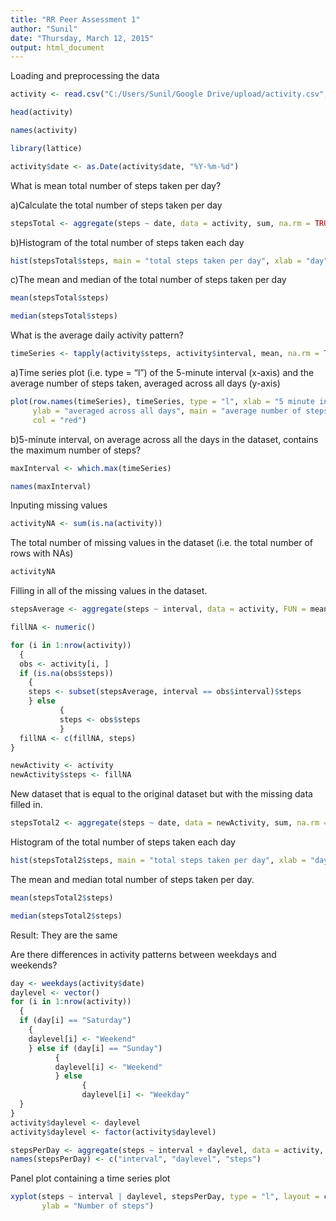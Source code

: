 ```yaml
---
title: "RR Peer Assessment 1"
author: "Sunil"
date: "Thursday, March 12, 2015"
output: html_document
---
```

Loading and preprocessing the data

```r
activity <- read.csv("C:/Users/Sunil/Google Drive/upload/activity.csv", colClasses = c("numeric", "character","numeric"))

head(activity)

names(activity)

library(lattice)

activity$date <- as.Date(activity$date, "%Y-%m-%d")
```

What is mean total number of steps taken per day?

a)Calculate the total number of steps taken per day

```r
stepsTotal <- aggregate(steps ~ date, data = activity, sum, na.rm = TRUE)
```

b)Histogram of the total number of steps taken each day

```r
hist(stepsTotal$steps, main = "total steps taken per day", xlab = "day", col = "red")
```

c)The mean and median of the total number of steps taken per day

```r
mean(stepsTotal$steps)

median(stepsTotal$steps)
```

What is the average daily activity pattern?

```r
timeSeries <- tapply(activity$steps, activity$interval, mean, na.rm = TRUE)
```

a)Time series plot (i.e. type = "l") of the 5-minute interval (x-axis) and the average number of steps taken, averaged across all days (y-axis)

```r
plot(row.names(timeSeries), timeSeries, type = "l", xlab = "5 minute interval", 
     ylab = "averaged across all days", main = "average number of steps taken", 
     col = "red")

```

b)5-minute interval, on average across all the days in the dataset, contains the maximum number of steps?

```r

maxInterval <- which.max(timeSeries)

names(maxInterval)
```

Inputing missing values

```r

activityNA <- sum(is.na(activity))
```

The total number of missing values in the dataset (i.e. the total number of rows with NAs)

```r
activityNA
```

Filling in all of the missing values in the dataset. 

```r
stepsAverage <- aggregate(steps ~ interval, data = activity, FUN = mean)

fillNA <- numeric()

for (i in 1:nrow(activity)) 
  {
  obs <- activity[i, ]
  if (is.na(obs$steps)) 
    {
    steps <- subset(stepsAverage, interval == obs$interval)$steps
    } else 
           {
           steps <- obs$steps
           }
  fillNA <- c(fillNA, steps)
}

newActivity <- activity
newActivity$steps <- fillNA
```

New dataset that is equal to the original dataset but with the missing data filled in.

```r
stepsTotal2 <- aggregate(steps ~ date, data = newActivity, sum, na.rm = TRUE)
```

Histogram of the total number of steps taken each day

```r
hist(stepsTotal2$steps, main = "total steps taken per day", xlab = "day", col = "red")

```

The mean and median total number of steps taken per day.

```r
mean(stepsTotal2$steps)

median(stepsTotal2$steps)
```

Result: They are the same

Are there differences in activity patterns between weekdays and weekends?

```r
day <- weekdays(activity$date)
daylevel <- vector()
for (i in 1:nrow(activity)) 
  {
  if (day[i] == "Saturday") 
    {
    daylevel[i] <- "Weekend"
    } else if (day[i] == "Sunday") 
          {
          daylevel[i] <- "Weekend"
          } else 
                {
                daylevel[i] <- "Weekday"
  }
}
activity$daylevel <- daylevel
activity$daylevel <- factor(activity$daylevel)

stepsPerDay <- aggregate(steps ~ interval + daylevel, data = activity, mean)
names(stepsPerDay) <- c("interval", "daylevel", "steps")
```

Panel plot containing a time series plot 

```r
xyplot(steps ~ interval | daylevel, stepsPerDay, type = "l", layout = c(1, 2), xlab = "Interval", 
       ylab = "Number of steps")

```
